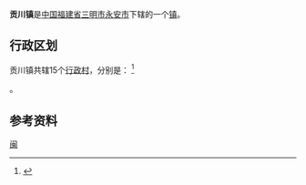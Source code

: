 {{中国乡级行政区|35/04/81/101/000
| 行政区全称 = 贡川镇
| 景观照片文件名 = Gongchuan An ancient wall in Gongchuan anc town D7FF9824-C81C-4BA2-9F19-DAA4AF4720EC.jpg
| 景观照片描述 = [[貢川城牆|貢川城牆]]
| 汉语拼音 = 
| 通用拼音 = 
| 注音符號 = 
| 其它标音类型1 = 
| 其它标音1 = 
| 其它标音类型2 = 
| 其它标音2 = 
| 其它语言类型1 = 
| 其它语言地名1 = 
| 其它语言类型2 = 
| 其它语言地名2 = 
| 上级行政区 = [[福建省|福建省]][[三明市|三明市]][[永安市|永安市]]
| 行政区类别 = [[镇|镇]]
| 总面积 = 
| 户籍人口 = 
| 户籍人口年份 = 
| 常住人口 = 
| 常住人口年份 = 
| 人口密度 = 
| 行政区划 = 
| 官方网站 = 
| 政府驻地 = 
| 邮政编码 = 
| 电话区号 = 598
| 毗邻行政区 = 
| 位置图文件名 = 
| 位置图描述 = 
}}
'''贡川镇'''是[[中华人民共和国|中国]][[福建省|福建省]][[三明市|三明市]][[永安市|永安市]]下辖的一个[[镇|镇]]。

== 行政区划 ==

贡川镇共辖15个[[行政村|行政村]]，分别是：
<ref>{{PRC admin/ref sgc|35/04/81/101/000}}</ref>

{{PRC admin/children|35/04/81/101/000}}。

==参考资料==
{{reflist}}

{{PRC admin/navcat|35/04/81/101/000}}

{{中国历史文化名镇}}
[[Category:中国历史文化名镇|闽]]